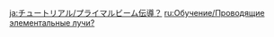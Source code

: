 {{Tutorial
|title    = Conducting Primal Beams?
|subtitle = Exploration Knowledge
|type     = Adventure
|icon     = Icon Tutorial Combat.png
|about    = Primal Beam;Everlight Cell;Neverlight Cell
|image1   = Tutorial Conducting Primal Beams 1.png
|text1    = The devices known as [[Everlight Cell]]s within King Deshret's ruins can fire [[Primal Beam]]s.<br>Those who approach while possessing special clearance can change the position and facing of the Everlight Cells.
|image2   = Tutorial Conducting Primal Beams 2.png
|text2    = Neverlight Cells are receivers for Primal Beams. When the beams from the Everlight Cells link with these [[Neverlight Cell]]s, something special might just happen... Sometimes, these beams can be blocked by walls inside the ruins. You may have to {{Color|help|operate some other devices}} to allow that light to pass through the wall...
|sort     = 6169
}}
<noinclude>
<!-- interwikis -->
[[ja:チュートリアル/プライマルビーム伝導？]]
[[ru:Обучение/Проводящие элементальные лучи?]]
</noinclude>